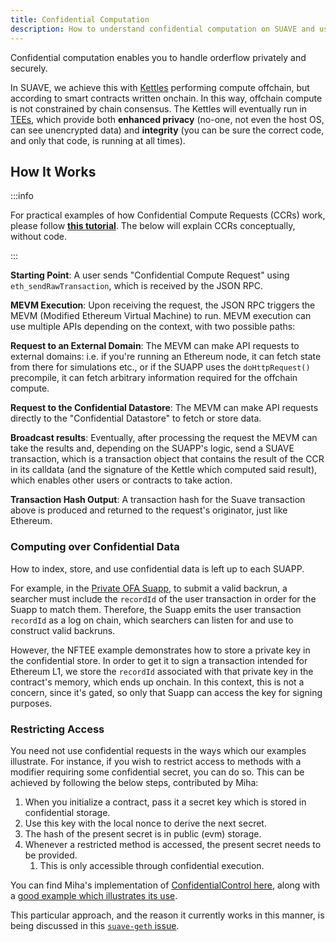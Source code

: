 ```yaml
---
title: Confidential Computation
description: How to understand confidential computation on SUAVE and use it to yur advantage.
---
```



Confidential computation enables you to handle orderflow privately and securely. 

In SUAVE, we achieve this with [Kettles](/technical/specs/rigil/kettle#confidential-computation) performing compute offchain, but according to smart contracts written onchain. In this way, offchain compute is not constrained by chain consensus. The Kettles will eventually run in [TEEs](https://www.youtube.com/watch?v=ek-bu4aoh0A), which provide both **enhanced privacy** (no-one, not even the host OS, can see unencrypted data) and **integrity** (you can be sure the correct code, and only that code, is running at all times).

## How It Works

:::info

For practical examples of how Confidential Compute Requests (CCRs) work, please follow [**this tutorial**](/tutorials/confidential-compute-requests). The below will explain CCRs conceptually, without code.

:::

<List>

**Starting Point**: A user sends "Confidential Compute Request" using `eth_sendRawTransaction`, which is received by the JSON RPC.

<div>

**MEVM Execution**: Upon receiving the request, the JSON RPC triggers the MEVM (Modified Ethereum Virtual Machine) to run. MEVM execution can use multiple APIs depending on the context, with two possible paths:

<List>

**Request to an External Domain**: The MEVM can make API requests to external domains: i.e. if you're running an Ethereum node, it can fetch state from there for simulations etc., or if the SUAPP uses the `doHttpRequest()` precompile, it can fetch arbitrary information required for the offchain compute.

**Request to the Confidential Datastore**: The MEVM can make API requests directly to the "Confidential Datastore" to fetch or store data.

</List>

</div>

**Broadcast results**: Eventually, after processing the request the MEVM can take the results and, depending on the SUAPP's logic, send a SUAVE transaction, which is a transaction object that contains the result of the CCR in its calldata (and the signature of the Kettle which computed said result), which enables other users or contracts to take action.

**Transaction Hash Output**: A transaction hash for the Suave transaction above is produced and returned to the request's originator, just like Ethereum.

</List>

### Computing over Confidential Data

How to index, store, and use confidential data is left up to each SUAPP. 

For example, in the [Private OFA Suapp](https://github.com/flashbots/suapp-examples/tree/main/examples/app-ofa-private), to submit a valid backrun, a searcher must include the `recordId` of the user transaction in order for the Suapp to match them. Therefore, the Suapp emits the user transaction `recordId` as a log on chain, which searchers can listen for and use to construct valid backruns.

However, the NFTEE example demonstrates how to store a private key in the confidential store. In order to get it to sign a transaction intended for Ethereum L1, we store the `recordId` associated with that private key in the contract's memory, which ends up onchain. In this context, this is not a concern, since it's gated, so only that Suapp can access the key for signing purposes.

### Restricting Access

You need not use confidential requests in the ways which our examples illustrate. For instance, if you wish to restrict access to methods with a modifier requiring some confidential secret, you can do so. This can be achieved by following the below steps, contributed by Miha:

1. When you initialize a contract, pass it a secret key which is stored in confidential storage. 
2. Use this key with the local nonce to derive the next secret.
3. The hash of the present secret is in public (evm) storage.
4. Whenever a restricted method is accessed, the present secret needs to be provided. 
    1. This is only accessible through confidential execution.

You can find Miha's implementation of [ConfidentialControl here](https://github.com/halo3mic/suave-playground/blob/9afe269ab2da983ca7314b68fcad00134712f4c0/contracts/blockad/lib/ConfidentialControl.sol), along with a [good example which illustrates its use](https://github.com/halo3mic/suave-playground/blob/9afe269ab2da983ca7314b68fcad00134712f4c0/contracts/blockad/BlockAdV2.sol).

This particular approach, and the reason it currently works in this manner, is being discussed in this [`suave-geth` issue](https://github.com/flashbots/suave-geth/issues/121).